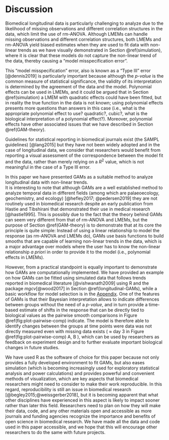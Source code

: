 # Discussion

Biomedical longitudinal data is particularly challenging to analyze due to the likelihood of missing observations and different correlation structures in the data, which limit the use of rm-ANOVA. Although LMEMs can handle missing observations and different correlation structures, both LMEMs and rm-ANOVA yield biased estimates when they are used to fit data with non-linear trends as we have visually demonstrated in Section \@ref(simulation), where it is clear that these models do not capture the non-linear trend of the data, thereby causing a "model misspecification error". 

This "model misspecification" error, also is known as a "Type III" error [@dennis2019] is particularly important because although the _p-value_ is the common measure of statistical significance, the validity of its interpretation is determined by the agreement of the data and the model. Polynomial effects can be used in LMEMs, and it could be argued that in Section \@ref(simulation) a LMEM with quadratic effects could have been fitted, but in reality the true function in the data is not known; using polynomial effects presents more questions than answers in this case (i.e., what is the appropriate polynomial effect to use? quadratic?, cubic?, what is the biological interpretation of a polynomial effect?). Moreover, polynomial effects have other associated issues that we have described in Section \@ref(GAM-theory). 

Guidelines for statistical reporting in biomedical journals exist (the SAMPL guidelines) [@lang2015] but they have not been widely adopted and in the case of longitudinal data, we consider that researchers would benefit from reporting a visual assessment of the correspondence between the model fit and the data, rather than merely relying on a $R^2$ value, which is not meaningful in the case of a Type III error.

In this paper we have presented GAMs as a suitable method to analyze longitudinal data with non-linear trends.  
It is interesting to note that although GAMs are a well established method to analyze temporal data in different fields (among which are palaeoecology, geochemistry, and ecology) [@hefley2017; @pedersen2019] they are not routinely used in biomedical research despite an early publication from Hastie and Tibshirani that demonstrated their use in medical research [@hastie1995]. This is possibly due to the fact that the theory behind GAMs can seem very different from that of rm-ANOVA and LMEMs, but the purpose of Section \@ref(GAM-theory) is to demonstrate that at its core the principle is quite simple: Instead of using a linear relationship to model the response (as rm-ANOVA and LMEMs do), GAMs use basis functions to build smooths that are capable of learning non-linear trends in the data, which is a major advantage over models where the user has to know the non-linear relationship _a priori_ in order to provide it to the model (i.e., polynomial effects in LMEMs).

However, from a practical standpoint is equally important to demonstrate how GAMs are computationally implemented. We have provided an example on how GAMs can be fitted using simulated data that follows trends reported in biomedical literature [@vishwanath2009] using $\textsf{R}$ and the package _mgcv_[@wood2017] in Section \@ref(longitudinal-GAMs), while a basic workflow for model selection is in the [Appendix](#workflow). One of the features of GAMs is that their Bayesian interpretation allows to indicate differences between groups without the need of a _p-value_, and in turn provide a time-based estimate of shifts in the response that can be directly tied to biological values as the pairwise smooth comparisons in Figure  \@ref(fig:plot-pairwise-comp) indicate. The model is therefore able to identify changes between the groups at time points were data was not directly measured even with missing data exists ( $\approx$ day 3 in Figure \@ref(fig:plot-pairwise-comp) A, B ), which can be used by researchers as feedback on experiment design and to further evaluate important biological changes in future studies. 

We have used $\textsf{R}$ as the software of choice for this paper because not only provides a fully developed environment to fit GAMs, but also eases simulation (which is becoming increasingly used for exploratory statistical analysis and power calculations) and provides powerful and convenient methods of visualization, which are key aspects that biomedical researchers might need to consider to make their work reproducible. In this regard, reproducibility is still an issue in biomedical research [@begley2015;@weissgerber2018], but it is becoming apparent that what other disciplines have experienced in this aspect is likely to impact sooner rather than later this field. Researchers need to plan on how they will make their data, code, and any other materials open and accessible as more journals and funding agencies recognize the importance and benefits of open science in biomedical research. We have made all the data and code used in this paper accessible, and we hope that this will encourage other researchers to do the same with future projects.
